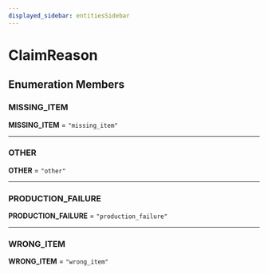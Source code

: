 ```yaml
---
displayed_sidebar: entitiesSidebar
---
```



# ClaimReason

## Enumeration Members

### MISSING\_ITEM

 **MISSING\_ITEM** = `"missing_item"`

___

### OTHER

 **OTHER** = `"other"`

___

### PRODUCTION\_FAILURE

 **PRODUCTION\_FAILURE** = `"production_failure"`

___

### WRONG\_ITEM

 **WRONG\_ITEM** = `"wrong_item"`
